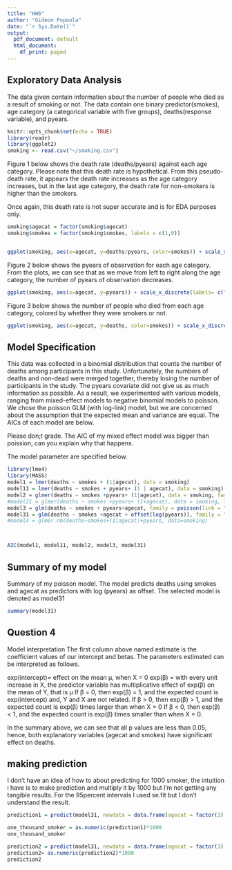 ---
title: "HW6"
author: "Gideon Popoola"
date: "`r Sys.Date()`"
output:
  pdf_document: default
  html_document:
    df_print: paged
---
## Exploratory Data Analysis
The data given contain information about the number of people who died as a result of smoking or not. The data contain one binary predictor(smokes), age category (a categorical variable with five groups), deaths(response variable), and pyears.

```{r setup, include=FALSE}
knitr::opts_chunk$set(echo = TRUE)
library(readr)
library(ggplot2)
smoking <- read.csv("~/smoking.csv")
```

Figure 1 below shows the death rate (deaths/pyears) against each age category. Please note that this death rate is hypothetical. From this pseudo-death rate, it appears the death rate increases as the age category increases, but in the last age category, the death rate for non-smokers is higher than the smokers.

Once again, this death rate is not super accurate and is for EDA purposes only.

```{r}
smoking$agecat = factor(smoking$agecat)
smoking$smokes = factor(smoking$smokes, labels = c(1,0))


ggplot(smoking, aes(x=agecat, y=deaths/pyears, color=smokes)) + scale_x_discrete(labels= c("35-44", "45-54", "55-64", "65-74", "75-84"))+ geom_point()+ggtitle("Agecat against (deaths divided by pyears)")
```


Figure 2 below shows the pyears of observation for each age category. From the plots, we can see that as we move from left to right along the age category, the number of pyears of observation decreases.


```{r}

ggplot(smoking, aes(x=agecat, y=pyears)) + scale_x_discrete(labels= c("35-44", "45-54", "55-64", "65-74", "75-84"))+ geom_boxplot()+ggtitle("agecat against pyears")

```


Figure 3 below shows the number of people who died from each age category, colored by whether they were smokers or not.

```{r}
ggplot(smoking, aes(x=agecat, y=deaths, color=smokes)) + scale_x_discrete(labels= c("35-44", "45-54", "55-64", "65-74", "75-84"))+ geom_point()+ggtitle("Agecat against deaths colored with whether they are smokers or not")


```

## Model Specification

This data was collected in a binomial distribution that counts the number of deaths among participants in this study. Unfortunately, the numbers of deaths and non-dead were merged together, thereby losing the number of participants in the study. The pyears covariate did not give us as much information as possible. As a result, we experimented with various models, ranging from mixed-effect models to negative binomial models to poisson. We chose the poisson GLM (with log-link) model, but we are concerned about the assumption that the expected mean and variance are equal. The AICs of each model are below.

Please don;t grade. The AIC of my mixed effect model was bigger than poission, can you explain why that happens.

The model parameter are specified below.





```{r cars}
library(lme4)
library(MASS)
model1 = lmer(deaths ~ smokes + (1|agecat), data = smoking)
model11 = lmer(deaths ~ smokes + pyears+ (1 | agecat), data = smoking)
model2 = glmer(deaths ~ smokes +pyears+ (1|agecat), data = smoking, family = "poisson")
#model21 = glmer(deaths ~ smokes +pyears+ (1+agecat), data = smoking, family = "poisson")
model3 = glm(deaths ~ smokes + pyears+agecat, family = poisson(link = "log"), data = smoking)
model31 = glm(deaths ~ smokes +agecat + offset(log(pyears)), family = "poisson", data = smoking)
#model4 = glmer.nb(deaths~smokes+(1|agecat)+pyears, data=smoking)



AIC(model1, model11, model2, model3, model31)
```

## Summary of my model

Summary of my poisson model. The model predicts deaths using smokes and agecat as predictors with log (pyears) as offset. The selected model is denoted as model31
```{r}
summary(model31)


```

## Question 4

Model interpretation
The first column above named estimate is the coefficient values of our intercept and betas. The parameters estimated can be interpreted as follows. 

exp(intercept)= effect on the mean μ, when X = 0
exp(β) = with every unit increase in X, the predictor variable has multiplicative effect of exp(β) on the mean of Y, that is μ
If β = 0, then exp(β) = 1, and the expected count is exp(intercept) and, Y and X are not related.
If β > 0, then exp(β) > 1, and the expected count is exp(β) times larger than when X = 0
If β < 0, then exp(β) < 1, and the expected count is exp(β) times smaller than when X = 0.

In the summary above, we can see that all p values are less than 0.05, hence, both explanatory variables (agecat and smokes) have significant effect on deaths. 


## making prediction
I don't have an idea of how to about predicting for 1000 smoker, the intuition i have is to  make prediction and multiply it by 1000 but I'm not getting any tangible results. For the 95percent intervals I used se.fit but I don't understand the result.
```{r }
prediction1 = predict(model31, newdata = data.frame(agecat = factor(3), smokes = factor(1), pyears = log(smoking$pyears[3])), interval=c('prediction'), type="response", se.fit = T)

one_thousand_smoker = as.numeric(prediction1)*1000
one_thousand_smoker
```


```{r}
prediction2 = predict(model31, newdata = data.frame(agecat = factor(3), smokes = factor(0), pyears = log( smoking$pyears[8])), type = "response", interval = c('predictions'), se.fit = T)
prediction2= as.numeric(prediction2)*1000
prediction2


```



